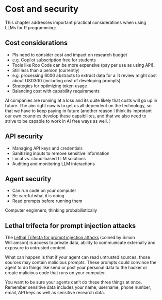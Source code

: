 # Cost and security

This chapter addresses important practical considerations when using LLMs for R programming:

## Cost considerations

- PIs need to consider cost and impact on research budget
- e.g. Copilot subscription free for students
- Tools like Roo Code can be more expensive (pay per use as using API). 
- Still less than a person (currently)
- e.g. processing 6000 abstracts to extract data for a lit review might cost about USD300 (including cost of developing prompts)
- Strategies for optimizing token usage
- Balancing cost with capability requirements

AI companies are running at a loss and its quite likely that costs will go up in future. The aim right now is to get us all dependent on the technology, so that we have to keep paying in future (another reason I think its improtant our own countries develop these capaibilites, and that we also need to strive to be capable to work in AI free ways as well. )

## API security

- Managing API keys and credentials
- Sanitizing inputs to remove sensitive information
- Local vs. cloud-based LLM solutions
- Auditing and monitoring LLM interactions



## Agent security 

- Can run code on your computer
- Be careful what it is doing
- Read prompts before running them 

Computer enginners, thinking probabilistically 

## Lethal trifecta for prompt injection attacks

The [Lethal Trifecta for prompt injection attacks](https://simonwillison.net/2025/Aug/9/bay-area-ai/) (coined by Simon Williamson) is access to private data, ability to communicate externally and exposure to untrusted content. 

What can happen is that if your agent can read untrusted sources, those sources may contain malicious prompts. These prompts could convince the agent to do things like send or post your personal data to the hacker or create malicious code that runs on your computer. 

You want to be sure your agents can't do these three things at once. Remember sensitive data includes your name, username, phone number, email, API keys as well as sensitive research data. 